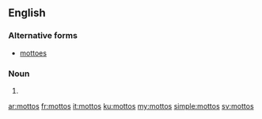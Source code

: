 ==English==

===Alternative forms===
*[[mottoes]]

===Noun===
{{head|en|plural}}

# {{plural of|motto|lang=en|nocat=1}}

[[ar:mottos]]
[[fr:mottos]]
[[it:mottos]]
[[ku:mottos]]
[[my:mottos]]
[[simple:mottos]]
[[sv:mottos]]